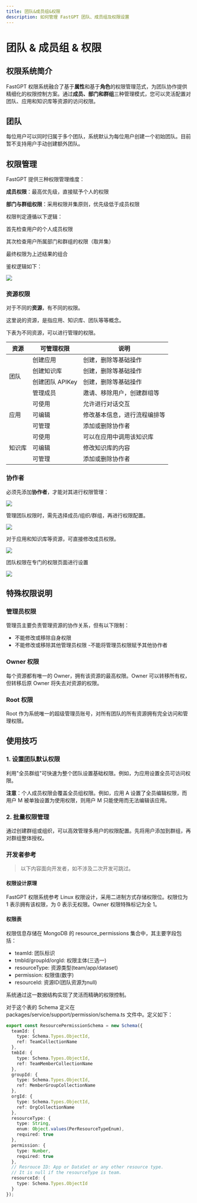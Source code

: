 ```yaml
---
title: 团队&成员组&权限
description: 如何管理 FastGPT 团队、成员组及权限设置
---
```


# 团队 & 成员组 & 权限

## 权限系统简介

FastGPT
权限系统融合了基于**属性**和基于**角色**的权限管理范式，为团队协作提供精细化的权限控制方案。通过**成员、部门和群组**三种管理模式，您可以灵活配置对团队、应用和知识库等资源的访问权限。

## 团队

每位用户可以同时归属于多个团队，系统默认为每位用户创建一个初始团队。目前暂不支持用户手动创建额外团队。

## 权限管理

FastGPT 提供三种权限管理维度：

**成员权限**：最高优先级，直接赋予个人的权限

**部门与群组权限**：采用权限并集原则，优先级低于成员权限

权限判定遵循以下逻辑：

首先检查用户的个人成员权限

其次检查用户所属部门和群组的权限（取并集）

最终权限为上述结果的组合

鉴权逻辑如下：

![](/imgs/guide/team_permissions/team_roles_permissions/image1.jpeg)

### 资源权限

对于不同的**资源**，有不同的权限。

这里说的资源，是指应用、知识库、团队等等概念。

下表为不同资源，可以进行管理的权限。

  <table>
    <thead>
      <tr>
        <th>资源</th>
        <th>可管理权限</th>
        <th>说明</th>
      </tr>
    </thead>
    <tbody>
      <tr>
        <td rowSpan="4">团队</td>
        <td>创建应用</td>
        <td>创建，删除等基础操作</td>
      </tr>
      <tr>
        <td>创建知识库</td>
        <td>创建，删除等基础操作</td>
      </tr>
      <tr>
        <td>创建团队 APIKey</td>
        <td>创建，删除等基础操作</td>
      </tr>
      <tr>
        <td>管理成员</td>
        <td>邀请、移除用户，创建群组等</td>
      </tr>
      <tr>
        <td rowSpan="3">应用</td>
        <td>可使用</td>
        <td>允许进行对话交互</td>
      </tr>
      <tr>
        <td>可编辑</td>
        <td>修改基本信息，进行流程编排等</td>
      </tr>
      <tr>
        <td>可管理</td>
        <td>添加或删除协作者</td>
      </tr>
      <tr>
        <td rowSpan="3">知识库</td>
        <td>可使用</td>
        <td>可以在应用中调用该知识库</td>
      </tr>
      <tr>
        <td>可编辑</td>
        <td>修改知识库的内容</td>
      </tr>
      <tr>
        <td>可管理</td>
        <td>添加或删除协作者</td>
      </tr>
    </tbody>
  </table>

### 协作者

必须先添加**协作者**，才能对其进行权限管理：

![](/imgs/guide/team_permissions/team_roles_permissions/image2.png)

管理团队权限时，需先选择成员/组织/群组，再进行权限配置。

![](/imgs/guide/team_permissions/team_roles_permissions/image3.png)

对于应用和知识库等资源，可直接修改成员权限。

![](/imgs/guide/team_permissions/team_roles_permissions/image4.png)

团队权限在专门的权限页面进行设置

![](/imgs/guide/team_permissions/team_roles_permissions/image5.png)

## 特殊权限说明

### 管理员权限

管理员主要负责管理资源的协作关系，但有以下限制：

- 不能修改或移除自身权限
- 不能修改或移除其他管理员权限
-不能将管理员权限赋予其他协作者

### Owner 权限

每个资源都有唯一的 Owner，拥有该资源的最高权限。Owner
可以转移所有权，但转移后原 Owner 将失去对资源的权限。

### Root 权限

Root
作为系统唯一的超级管理员账号，对所有团队的所有资源拥有完全访问和管理权限。

## 使用技巧

### 1. 设置团队默认权限

利用\"全员群组\"可快速为整个团队设置基础权限。例如，为应用设置全员可访问权限。

**注意**：个人成员权限会覆盖全员组权限。例如，应用 A
设置了全员编辑权限，而用户 M 被单独设置为使用权限，则用户 M
只能使用而无法编辑该应用。

### 2. 批量权限管理

通过创建群组或组织，可以高效管理多用户的权限配置。先将用户添加到群组，再对群组整体授权。

### 开发者参考
> 以下内容面向开发者，如不涉及二次开发可跳过。

#### 权限设计原理

FastGPT 权限系统参考 Linux 权限设计，采用二进制方式存储权限位。权限位为
1 表示拥有该权限，为 0 表示无权限。Owner 权限特殊标记为全 1。

#### 权限表

权限信息存储在 MongoDB 的 resource_permissions 集合中，其主要字段包括：

- teamId: 团队标识
- tmbId/groupId/orgId: 权限主体(三选一)
- resourceType: 资源类型(team/app/dataset)
- permission: 权限值(数字)
- resourceId: 资源ID(团队资源为null)

系统通过这一数据结构实现了灵活而精确的权限控制。

对于这个表的 Schema 定义在 packages/service/support/permission/schema.ts
文件中。定义如下：
```typescript
export const ResourcePermissionSchema = new Schema({
  teamId: {
    type: Schema.Types.ObjectId,
    ref: TeamCollectionName
  },
  tmbId: {
    type: Schema.Types.ObjectId,
    ref: TeamMemberCollectionName
  },
  groupId: {
    type: Schema.Types.ObjectId,
    ref: MemberGroupCollectionName
  },
  orgId: {
    type: Schema.Types.ObjectId,
    ref: OrgCollectionName
  },
  resourceType: {
    type: String,
    enum: Object.values(PerResourceTypeEnum),
    required: true
  },
  permission: {
    type: Number,
    required: true
  },
  // Resrouce ID: App or DataSet or any other resource type.
  // It is null if the resourceType is team.
  resourceId: {
    type: Schema.Types.ObjectId
  }
});
```

